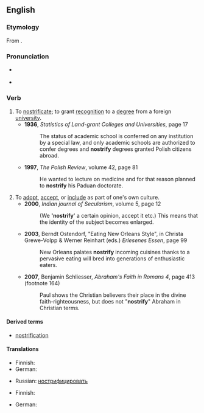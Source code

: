 ==English==
{{was wotd|2009|July|28}}

===Etymology===
From {{etyl|la|en}} {{term|noster||our|lang=la}}.

===Pronunciation===
* {{a|UK}} {{IPA|/ˈnɒs.tɹɪ.faɪ/}}
* {{a|US}} {{IPA|/ˈnɑs.tɹə.faɪ/}}

===Verb===
{{en-verb|nostrifies|nostrifying|nostrified}}

# To [[nostrificate]]; to grant [[recognition]] to a [[degree]] from a foreign [[university]].
#* '''1936''', ''Statistics of Land-grant Colleges and Universities‎'', page 17
#*: The status of academic school is conferred on any institution by a special law, and only academic schools are authorized to confer degrees and '''nostrify''' degrees granted Polish citizens abroad.
#* '''1997''', ''The Polish Review‎'', volume 42, page 81
#*: He wanted to lecture on medicine and for that reason planned to '''nostrify''' his Paduan doctorate.
# To [[adopt]], [[accept]], or [[include]] as part of one's own culture.
#* '''2000''', ''Indian journal of Secularism'', volume 5, page 12
#*: (We ''''nostrify'''' a certain opinion, accept it etc.) This means that the identity of the subject becomes enlarged.
#* '''2003''', Berndt Ostendorf, "Eating New Orleans Style", in Christa Grewe-Volpp & Werner Reinhart (eds.) ''Erlesenes Essen'', page 99
#*: New Orleans palates '''nostrify''' incoming cuisines thanks to a pervasive eating will bred into generations of enthusiastic eaters.
#* '''2007''', Benjamin Schliesser, ''Abraham's Faith in Romans 4'', page 413 (footnote 164)
#*: Paul shows the Christian believers their place in the divine faith-righteousness, but does not "'''nostrify'''" Abraham in Christian terms.

====Derived terms====
* [[nostrification]]

====Translations====
{{trans-top|to grant recognition to a foreign degree}}
* Finnish: {{t+|fi|tunnustaa}}
* German: {{t|de|nostrifizieren}}
{{trans-mid}}
* Russian: [[нострифицировать]]
{{trans-bottom}}

{{trans-top|to adopt, accept, or include as part of one's own culture}}
* Finnish: {{t+|fi|omaksua}}
{{trans-mid}}
* German: {{t|de|nostrifizieren}}
{{trans-bottom}}